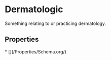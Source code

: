 
# Dermatologic

Something relating to or practicing dermatology.

## Properties

<Grid>
* [](/Properties/Schema.org/)

</Grid>

